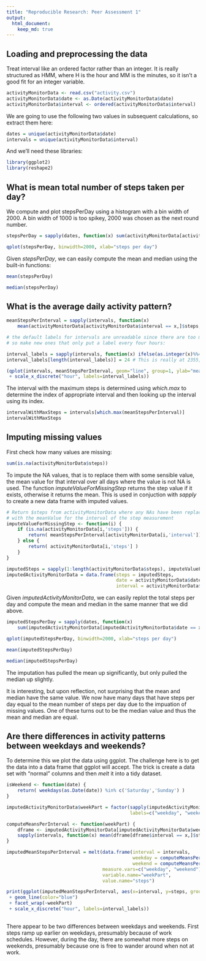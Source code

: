```yaml
---
title: "Reproducible Research: Peer Assessment 1"
output: 
  html_document:
    keep_md: true
---
```



## Loading and preprocessing the data

Treat interval like an ordered factor rather than an integer. It is really structured as HMM, where H is the hour and MM is the
minutes, so it isn't a good fit for an integer variable.

```r
activityMonitorData <- read.csv("activity.csv")
activityMonitorData$date <- as.Date(activityMonitorData$date)
activityMonitorData$interval <- ordered(activityMonitorData$interval)
```

We are going to use the following two values in subsequent calculations, so extract them here:

```r
dates = unique(activityMonitorData$date)
intervals = unique(activityMonitorData$interval)
```

And we'll need these libraries:

```r
library(ggplot2)
library(reshape2)
```

## What is mean total number of steps taken per day?

We compute and plot stepsPerDay using a histogram with a bin width of 2000. A bin width of 1000 is too spikey, 2000 was 
chosen as the next round number. 


```r
stepsPerDay = sapply(dates, function(x) sum(activityMonitorData[activityMonitorData$date == x,]$steps, na.rm=TRUE))

qplot(stepsPerDay, binwidth=2000, xlab="steps per day")
```

Given  *stepsPerDay*, we can easily compute the mean and median using the built-in functions:

```r
mean(stepsPerDay)
```

```r
median(stepsPerDay)
```


## What is the average daily activity pattern?


```r

meanStepsPerInterval = sapply(intervals, function(x) 
    mean(activityMonitorData[activityMonitorData$interval == x,]$steps, na.rm=TRUE))

# the default labels for intervals are unreadable since there are too many in too small a space,
# so make new ones that only put a label every four hours:

interval_labels = sapply(intervals, function(x) ifelse(as.integer(x)%%48==1, (as.integer(x)-1)/12, ""))
interval_labels[length(interval_labels)] = 24 # This is really at 2355, but it makes things look better

(qplot(intervals, meanStepsPerInterval, geom="line", group=1, ylab="mean steps per interval")  
 + scale_x_discrete("hour", labels=interval_labels))
```

The interval with the maximum steps is determined using *which.max* to determine the 
index of appropriate interval and then looking up the interval using its index.

```r
intervalWithMaxSteps = intervals[which.max(meanStepsPerInterval)]
intervalWithMaxSteps
```


## Imputing missing values

First check how many values are missing:

```r
sum(is.na(activityMonitorData$steps))
```

To impute the NA values, that is to replace them with some sensible value, the mean value for that interval over all 
days where the value is not NA is used. The function *imputeValueForMissingStep* returns the step value if it exists, 
otherwise it returns the mean.  This is used in conjuction with *sapply* to create a new data frame with imputed values.

```r
# Return $steps from activityMonitorData where any NAs have been replaced
# with the meanValue for the interval of the step measurement
imputeValueForMissingStep <- function(i) {
    if (is.na(activityMonitorData[i,'steps'])) {
        return( meanStepsPerInterval[activityMonitorData[i,'interval']] )
    } else {
        return( activityMonitorData[i,'steps'] )
    }
}

imputedSteps = sapply(1:length(activityMonitorData$steps), imputeValueForMissingStep)
imputedActivityMonitorData = data.frame(steps = imputedSteps, 
                                        date = activityMonitorData$date, 
                                        interval = activityMonitorData$interval)
```

Given *imputedActivityMonitorData*, we can easily replot the total steps per day and compute the mean and median in the same manner
that we did above.


```r
imputedStepsPerDay = sapply(dates, function(x) 
    sum(imputedActivityMonitorData[imputedActivityMonitorData$date == x,]$steps, na.rm=TRUE))

qplot(imputedStepsPerDay, binwidth=2000, xlab="steps per day")
```

```r
mean(imputedStepsPerDay)
```

```r
median(imputedStepsPerDay)
```

The imputation has pulled the mean up significantly, but only pulled the median up slightly. 

It is interesting, but upon reflection, not surprising that the mean and median  have the same value. We now have 
many days that have steps per day equal to the mean number of steps per day due to the impuation of missing values. 
One of these turns out to be the median value and thus the mean and median are equal. 

## Are there differences in activity patterns between weekdays and weekends?

To determine this we plot the data using ggplot. The challenge here is to get the data into a data frame that ggplot will accept. 
The trick is create a data set with "normal" columns and then *melt* it into a tidy dataset.

```r
isWeekend <- function(date) {
    return( weekdays(as.Date(date)) %in% c('Saturday','Sunday') )
}

imputedActivityMonitorData$weekPart = factor(sapply(imputedActivityMonitorData$date, isWeekend), 
                                             labels=c("weekday", "weekend"))

computeMeansPerInterval <- function(weekPart) {
    dframe <- imputedActivityMonitorData[imputedActivityMonitorData$weekPart == weekPart,]
    sapply(intervals, function(x) mean(dframe[dframe$interval == x,]$steps))
}

imputedMeanStepsPerInterval = melt(data.frame(interval = intervals,
                                              weekday = computeMeansPerInterval("weekday"), 
                                              weekend = computeMeansPerInterval("weekend")),
                                   measure.vars=c("weekday", "weekend"), 
                                   variable.name="weekPart", 
                                   value.name="steps")
```

```r

print(ggplot(imputedMeanStepsPerInterval, aes(x=interval, y=steps, group=weekPart)) 
 + geom_line(color="blue") 
 + facet_wrap(~weekPart)
 + scale_x_discrete("hour", labels=interval_labels))
 
```

There appear to be two differences between weekdays and weekends. First steps ramp up earlier on weekdays, presumably because of
work schedules. However, during the day, there are somewhat more steps on weekends, presumably because one is free to wander 
around when not at work.